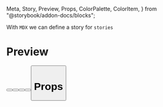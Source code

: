   Meta,
  Story,
  Preview,
  Props,
  ColorPalette,
  ColorItem,
} from "@storybook/addon-docs/blocks";

<Meta title="Buttons" />

With `MDX` we can define a story for `stories`

# Preview

<Preview>
  <Story
    name="CTA"
    parameters={{
      design: {
        type: "figma",
        url:
          "https://www.figma.com/file/7Sh8nuwN3NqpwMCoOUPu9G/Styleguide-Test?node-id=104%3A525",
      },
    }}
  >
    <View style={{ alignItems: "center" }}>
      <View
        style={{
          justifyContent: "space-evenly",
          alignItems: "center",
          height: 600,
          marginBottom: 200,
          width: 900,
          borderWidth: 2,
          borderColor: "grey",
          paddingHorizontal: 16,
        }}
      >
        <Button
          title="CTA primary"
          type="filled"
          size="medium"
          loading={true}
        />
        <Button title="CTA primary" type="skeleton" size="medium" />
        <Button title="CTA secundairy" type="skeleton" />
        <Button title="CTA primary" type="filled" size="large" loading={true} />
        <Button title="CTA primary" type="filled" size="full" />
      </View>
    </View>
  </Story>
</Preview>

# Props

<Props of={Button} />
